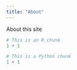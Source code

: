 ```yaml
---
title: "About"
---
```


About this site

```r
# This is an R chunk
1 + 1
```

```python
# This is a Python chunk
1 + 1
```
